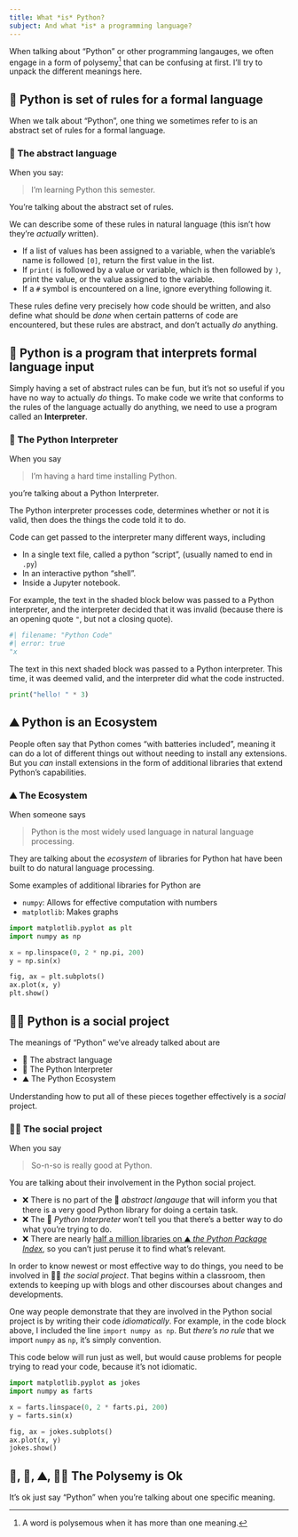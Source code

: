 ```yaml
---
title: What *is* Python?
subject: And what *is* a programming language?
---
```


When talking about "Python" or other programming langauges, we often engage in a form of polysemy[^poly-def] that can be confusing at first. I'll try to unpack the different meanings here.

[^poly-def]: A word is polysemous when it has more than one meaning.

## 📕 Python is set of rules for a formal language 

When we talk about "Python", one thing we sometimes refer to is an abstract set of rules for a formal language. 

::: {.callout   }
### 📕 The abstract language

When you say:

> I'm learning Python this semester.

You're talking about the abstract set of rules.

:::

We can describe some of these rules in natural language (this isn't how they're *actually* written).

- If a list of values has been assigned to a variable, when the variable's name is followed `[0]`, return the first value in the list.
- If `print(` is followed by a value or variable, which is then followed by `)`, print the value, or the value assigned to the variable.
- If a `#` symbol is encountered on a line, ignore everything following it.

These rules define very precisely how code should be written, and also define what should be *done* when certain patterns of code are encountered, but these rules are abstract, and don't actually *do* anything.

## 🤖 Python is a program that interprets formal language input 

Simply having a set of abstract rules can be fun, but it's not so useful if you have no way to actually *do* things. To make code we write that conforms to the rules of the language actually do anything, we need to use a program called an **Interpreter**. 

::: {.callout}
### 🤖 The Python Interpreter
When you say

> I'm having a hard time installing Python.

you're talking about a Python Interpreter.

:::

The Python interpreter processes code, determines whether or not it is valid, then does the things the code told it to do. 

Code can get passed to the interpreter many different ways, including

- In a single text file, called a python "script", (usually named to end in `.py`)
- In an interactive python "shell".
- Inside a Jupyter notebook.

For example, the text in the shaded block below was passed to a Python interpreter, and the interpreter decided that it was invalid (because there is an opening quote `"`, but not a closing quote).

```python
#| filename: "Python Code"
#| error: true
"x
```

The text in this next shaded block was passed to a Python interpreter. This time, it was deemed valid, and the interpreter did what the code instructed.

```python
print("hello! " * 3)
```


## ⛰️ Python is an Ecosystem

People often say that Python comes "with batteries included", meaning it can do a lot of different things out without needing to install any extensions. But you *can* install extensions in the form of additional libraries that extend Python's capabilities. 

::: {.callout}
### ⛰️ The Ecosystem

When someone says

> Python is the most widely used language in natural language processing.

They are talking about the *ecosystem* of libraries for Python hat have been built to do natural language processing.

:::

Some examples of additional libraries for Python are

- `numpy`: Allows for effective computation with numbers
- `matplotlib`: Makes graphs

```python
import matplotlib.pyplot as plt
import numpy as np

x = np.linspace(0, 2 * np.pi, 200)
y = np.sin(x)

fig, ax = plt.subplots()
ax.plot(x, y)
plt.show()
```

## 🧑‍💻 Python is a social project

The meanings of "Python" we've already talked about are

- 📕 The abstract language
- 🤖 The Python Interpreter
- ⛰️ The Python Ecosystem

Understanding how to put all of these pieces together effectively is a *social* project.

::: {.callout}

### 🧑‍💻 The social project

When you say

> So-n-so is really good at Python.

You are talking about their involvement in the Python social project.

:::

- ❌ There is no part of the 📕 *abstract langauge* that will inform you that there is a very good Python library for doing a certain task.
- ❌ The 🤖 *Python Interpreter* won't tell you that there's a better way to do what you're trying to do.
- ❌ There are nearly [half a million libraries on ⛰️ *the Python Package Index*](https://pypi.org/), so you can't just peruse it to find what's relevant.

In order to know newest or most effective way to do things, you need to be involved in 🧑‍💻 *the social project*. That begins within a classroom, then extends to keeping up with blogs and other discourses about changes and developments.

One way people demonstrate that they are involved in the Python social project is by writing their code *idiomatically*. For example, in the code block above, I included the line `import numpy as np`. But *there's no rule* that we import `numpy` as `np`, it's simply convention. 

This code below will run just as well, but would cause problems for people trying to read your code, because it's not idiomatic.

```python
import matplotlib.pyplot as jokes
import numpy as farts

x = farts.linspace(0, 2 * farts.pi, 200)
y = farts.sin(x)

fig, ax = jokes.subplots()
ax.plot(x, y)
jokes.show()
```

## 📕, 🤖, ⛰️, 🧑‍💻 The Polysemy is Ok

It's ok just say "Python" when you're talking about one specific meaning.